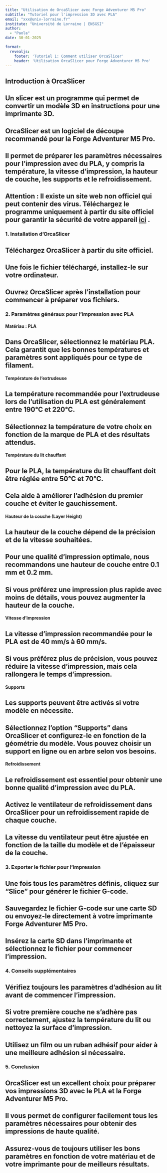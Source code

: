 ```yaml
---
title: "Utilisation de OrcaSlicer avec Forge Adventurer M5 Pro"
subtitle: "Tutoriel pour l'impression 3D avec PLA"
email: "xxx@univ-lorraine.fr"
institute: "Université de Lorraine | ENSGSI"
author: 
  - "Paola"
date: 30-01-2025

format:
  revealjs:
    footer: 'Tutoriel 1: Comment utiliser OrcaSlicer'
    header: 'Utilisation OrcaSlicer pour Forge Adventurer M5 Pro'
---
```


## Introduction à OrcaSlicer

## Un slicer est un programme qui permet de convertir un modèle 3D en instructions pour une imprimante 3D.
## OrcaSlicer est un logiciel de découpe recommandé pour la Forge Adventurer M5 Pro.
## Il permet de préparer les paramètres nécessaires pour l’impression avec du PLA, y compris la température, la vitesse d'impression, la hauteur de couche, les supports et le refroidissement.

## **Attention** : Il existe un site web non officiel qui peut contenir des virus. Téléchargez le programme uniquement à partir du site officiel pour garantir la sécurité de votre appareil [ici](https://github.com/SoftFever/OrcaSlicer/releases/tag/v2.2.0) .

### 1. **Installation d'OrcaSlicer**

## Téléchargez OrcaSlicer à partir du site officiel.
## Une fois le fichier téléchargé, installez-le sur votre ordinateur.
## Ouvrez OrcaSlicer après l'installation pour commencer à préparer vos fichiers.

### 2. **Paramètres généraux pour l'impression avec PLA**

#### **Matériau : PLA**
## Dans OrcaSlicer, sélectionnez le matériau PLA. Cela garantit que les bonnes températures et paramètres sont appliqués pour ce type de filament.

#### **Température de l'extrudeuse**
## La température recommandée pour l'extrudeuse lors de l’utilisation du PLA est généralement entre 190°C et 220°C.
## Sélectionnez la température de votre choix en fonction de la marque de PLA et des résultats attendus.

#### **Température du lit chauffant**
## Pour le PLA, la température du lit chauffant doit être réglée entre 50°C et 70°C.
## Cela aide à améliorer l’adhésion du premier couche et éviter le gauchissement.

#### **Hauteur de la couche (Layer Height)**
## La hauteur de la couche dépend de la précision et de la vitesse souhaitées.
## Pour une qualité d'impression optimale, nous recommandons une hauteur de couche entre 0.1 mm et 0.2 mm.
## Si vous préférez une impression plus rapide avec moins de détails, vous pouvez augmenter la hauteur de la couche.

#### **Vitesse d'impression**
## La vitesse d'impression recommandée pour le PLA est de 40 mm/s à 60 mm/s.
## Si vous préférez plus de précision, vous pouvez réduire la vitesse d'impression, mais cela rallongera le temps d'impression.

#### **Supports**
## Les supports peuvent être activés si votre modèle en nécessite.
## Sélectionnez l'option "Supports" dans OrcaSlicer et configurez-le en fonction de la géométrie du modèle. Vous pouvez choisir un support en ligne ou en arbre selon vos besoins.

#### **Refroidissement**
## Le refroidissement est essentiel pour obtenir une bonne qualité d’impression avec du PLA.
## Activez le ventilateur de refroidissement dans OrcaSlicer pour un refroidissement rapide de chaque couche.
## La vitesse du ventilateur peut être ajustée en fonction de la taille du modèle et de l’épaisseur de la couche.

### 3. **Exporter le fichier pour l'impression**

## Une fois tous les paramètres définis, cliquez sur "Slice" pour générer le fichier G-code.
## Sauvegardez le fichier G-code sur une carte SD ou envoyez-le directement à votre imprimante Forge Adventurer M5 Pro.
## Insérez la carte SD dans l'imprimante et sélectionnez le fichier pour commencer l'impression.

### 4. **Conseils supplémentaires**

## Vérifiez toujours les paramètres d'adhésion au lit avant de commencer l'impression.
## Si votre première couche ne s'adhère pas correctement, ajustez la température du lit ou nettoyez la surface d'impression.
## Utilisez un film ou un ruban adhésif pour aider à une meilleure adhésion si nécessaire.

### 5. **Conclusion**

## OrcaSlicer est un excellent choix pour préparer vos impressions 3D avec le PLA et la Forge Adventurer M5 Pro.
## Il vous permet de configurer facilement tous les paramètres nécessaires pour obtenir des impressions de haute qualité.
## Assurez-vous de toujours utiliser les bons paramètres en fonction de votre matériau et de votre imprimante pour de meilleurs résultats.
